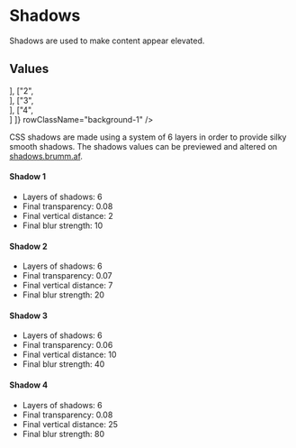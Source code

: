 
<Meta
    title="Materials/Shadows"
    id="shadows"
/>

# Shadows

<Tagline>Shadows are used to make content appear elevated.</Tagline>

## Values

<Table
    columns={[
        { title: "Value", headerStyle: { width: "200px" } },
        { title: "Sample", headerStyle: { width: "350px" } } ]}
    rows={[
        ["1", <Div boxShadow={1} borderRadius={2} backgroundColor={white} height={9} margin={3}></Div>],
        ["2", <Div boxShadow={1} borderRadius={2} backgroundColor={white} height={9} margin={3}></Div>],
        ["3", <Div boxShadow={1} borderRadius={2} backgroundColor={white} height={9} margin={3}></Div>],
        ["4", <Div boxShadow={1} borderRadius={2} backgroundColor={white} height={9} margin={3}></Div>]
    ]}
    rowClassName="background-1"
/>

CSS shadows are made using a system of 6 layers in order to provide silky smooth shadows. The shadows values can be previewed and altered on [shadows.brumm.af](https://shadows.brumm.af/).

#### Shadow 1

- Layers of shadows: 6
- Final transparency: 0.08
- Final vertical distance: 2
- Final blur strength: 10

#### Shadow 2

- Layers of shadows: 6
- Final transparency: 0.07
- Final vertical distance: 7
- Final blur strength: 20

#### Shadow 3

- Layers of shadows: 6
- Final transparency: 0.06
- Final vertical distance: 10
- Final blur strength: 40

#### Shadow 4

- Layers of shadows: 6
- Final transparency: 0.08
- Final vertical distance: 25
- Final blur strength: 80
